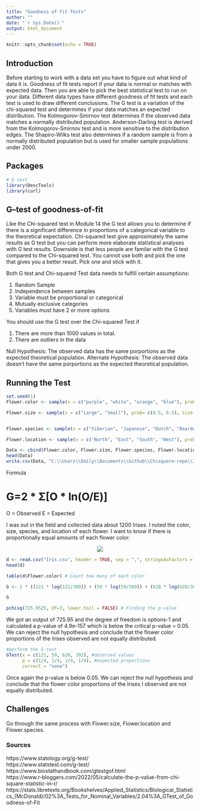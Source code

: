 ```yaml
---
title: "Goodness of Fit Tests"
author: ""
date: "`r Sys.Date()`"
output: html_document
---
```


```r
knitr::opts_chunk$set(echo = TRUE)
```

## Introduction

Before starting to work with a data set you have to figure out what kind of data it is. Goodness of fit tests report if your data is normal or matches with expected data. Then you are able to pick the best statistical test to run on your data. Different data types have different goodness of fit tests and each test is used to draw different conclusions. The G test is a variation of the chi-squared test and determines if your data matches an expected distribution. The  Kolmogorov-Smirnov test determines if the observed data matches a normally distributed population. Anderson-Darling test is derived from the Kolmogorov-Smirnov test and is more sensitive to the distribution edges. The Shapiro-Wilks test also determines if a random sample is from a normally distributed population but is used for smaller sample populations under 2000.



## Packages
```r
# G test
library(DescTools)
library(curl)

```

## G–test of goodness-of-fit

Like the Chi-squared test in Module 14 the G test allows you to determine if there is a significant difference in proportions of a categorical variable to the theoretical expectation. Chi-squared test give approximately the same results as G test but you can perform more elaborate statistical analyses with G test results. Downside is that less people are familar with the G test compared to the Chi-squared test. You cannot use both and pick the one that gives you a better result. Pick one and stick with it. 

Both G test and Chi-squared Test data needs to fulfill certain assumptions: 

1. Random Sample <br>
2. Independence between samples <br>
3. Variable must be proportional or categorical <br>
4. Mutually exclusive categories <br>
5. Variables must have 2 or more options <br>


You should use the G test over the Chi-squared Test if 

1. There are more than 1000 values in total.
2. There are outliers in the data

Null Hypothesis: The observed data has the same porportions as the expected theoretical population. 
Alternate Hypothesis: The observed data doesn't have the same porportions as the expected theoretical population. 

## Running the Test

``` r

set.seed(1)
Flower.color <- sample(x = c("purple", "white", "orange", "blue"), prob= c(.5, .35, 0.05, 0.1), size = 1200, replace = TRUE)

Flower.size <- sample(x = c("Large", "Small"), prob= c(0.5, 0.5), size = 1200, replace = TRUE)


Flower.species <- sample(x = c("Siberian", "Japanese", "Dutch", "Bearded"), prob= c(.25, .25, 0.25, 0.25), size = 1200, replace = TRUE)

Flower.location <- sample(x = c("North", "East", "South", "West"), prob= c(.2, .30, 0.30, 0.2), size = 1200, replace = TRUE)

Data <- cbind(Flower.color, Flower.size, Flower.species, Flower.location)
head(Data)
write.csv(Data, "C:\\Users\\Emily\\Documents\\Github\\Chisquare-repo\\Iris.csv", row.names=TRUE)
```
Formula <br>

# G=2 * Σ[O * ln(O/E)]

O = Observed
E = Expected

I was out in the field and collected data about 1200 Irises. I noted the color, size, species, and location of each flower. I want to know if there is proportionally equal amounts of each flower color. 

<center><img src="https://bouqs.com/blog/iris-meaning-and-symbolism/"></center>

```r

d <- read.csv("Iris.csv", header = TRUE, sep = ",", stringsAsFactors = FALSE)
head(d)

table(d$Flower.color) # Count how many of each color

G <- 2 * ((121 * log(121/300)) + (59 * log(59/300)) + (628 * log(628/300)) + (392 * log(392/300)))

G

pchisq(725.9525, df=3, lower.tail = FALSE) # Finding the p-value
```
We got an output of 725.95 and the degree of freedom is options-1 and calculated a p-value of 4.9e-157 which is below the critical p-value = 0.05. We can reject the null hypothesis and conclude that the flower color proportions of the Irises observed are not equally distributed. 

```r

#perform the G-test 
GTest(x = c(121, 59, 628, 392), #observed values
      p = c(1/4, 1/4, 1/4, 1/4), #expected proportions
      correct = "none") 
```

Once again the p-value is below 0.05. We can reject the null hypothesis and conclude that the flower color proportions of the Irises I observed are not equally distributed. 


## Challenges

Go through the same process with Flower.size, Flower.location and Flower.species.

### Sources
https://www.statology.org/g-test/ <br>
https://www.statstest.com/g-test/ <br>
https://www.biostathandbook.com/gtestgof.html <br>
https://www.r-bloggers.com/2022/05/calculate-the-p-value-from-chi-square-statistic-in-r/ <br>
https://stats.libretexts.org/Bookshelves/Applied_Statistics/Biological_Statistics_(McDonald)/02%3A_Tests_for_Nominal_Variables/2.04%3A_GTest_of_Goodness-of-Fit <br> <br>
